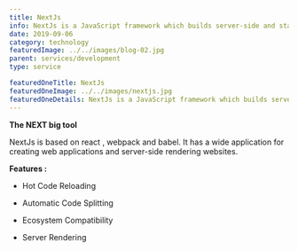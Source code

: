 ```yaml
---
title: NextJs
info: NextJs is a JavaScript framework which builds server-side and static sites. It is a very powerful tool employed in developing websites.
date: 2019-09-06
category: technology
featuredImage: ../../images/blog-02.jpg
parent: services/development
type: service

featuredOneTitle: NextJs
featuredOneImage: ../../images/nextjs.jpg
featuredOneDetails: NextJs is a JavaScript framework which builds server-side and static sites. It is a very powerful tool employed in developing websites.
---
```


**The NEXT big tool**

NextJs is based on react , webpack and babel. It has a wide application for creating web applications and server-side rendering websites.

**Features :**

- Hot Code Reloading

- Automatic Code Splitting

- Ecosystem Compatibility

- Server Rendering
